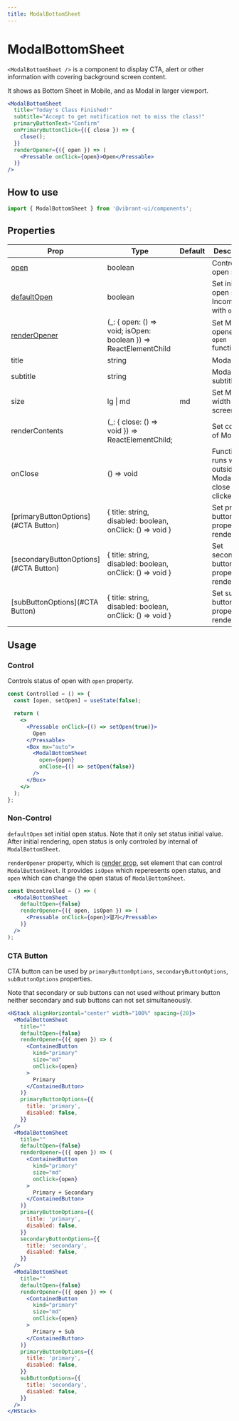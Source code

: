 ```yaml
---
title: ModalBottomSheet
---
```


# ModalBottomSheet

`<ModalBottomSheet />` is a component to display CTA, alert or other information with covering background screen content.

It shows as Bottom Sheet in Mobile, and as Modal in larger viewport.

```jsx live
<ModalBottomSheet
  title="Today's Class Finished!"
  subtitle="Accept to get notification not to miss the class!"
  primaryButtonText="Confirm"
  onPrimaryButtonClick={({ close }) => {
    close();
  }}
  renderOpener={({ open }) => (
    <Pressable onClick={open}>Open</Pressable>
  )}
/>
```

## How to use

```jsx
import { ModalBottomSheet } from '@vibrant-ui/components';
```

## Properties

| Prop                                  | Type                                                              | Default | Description                                                 |
| ------------------------------------- | ----------------------------------------------------------------- | ------- | ----------------------------------------------------------- |
| [open](#Control)                      | boolean                                                           |         | Control open status                                         |
| [defaultOpen](#Non-Control)           | boolean                                                           |         | Set initial open status. Incompatible with `open`           |
| [renderOpener](#Non-Control)          | (\_: \{ open: () => void; isOpen: boolean }) => ReactElementChild |         | Set Modal opener with `open` function                       |
| title                                 | string                                                            |         | Modal's title                                               |
| subtitle                              | string                                                            |         | Modal's subtitle                                            |
| size                                  | lg \| md                                                          | md      | Set Modal width in PC screen                                |
| renderContents                        | (\_: \{ close: () => void }) => ReactElementChild;                |         | Set content of Modal                                        |
| onClose                               | () => void                                                        |         | Function runs when outside of Modal or close button clicked |
| [primaryButtonOptions](#CTA Button)   | \{ title: string, disabled: boolean, onClick: () => void }        |         | Set primary button properties to render                     |
| [secondaryButtonOptions](#CTA Button) | \{ title: string, disabled: boolean, onClick: () => void }        |         | Set secondary button properties to render                   |
| [subButtonOptions](#CTA Button)       | \{ title: string, disabled: boolean, onClick: () => void }        |         | Set sub button properties to render                         |

## Usage

### Control

Controls status of open with `open` property.

```jsx
const Controlled = () => {
  const [open, setOpen] = useState(false);

  return (
    <>
      <Pressable onClick={() => setOpen(true)}>
        Open
      </Pressable>
      <Box mx="auto">
        <ModalBottomSheet
          open={open}
          onClose={() => setOpen(false)}
        />
      </Box>
    </>
  );
};
```

### Non-Control

`defaultOpen` set initial open status.
Note that it only set status initial value. After initial rendering, open status is only controled by internal of `ModalBottomSheet`.

`renderOpener` property, which is [render prop](https://ko.reactjs.org/docs/render-props.html), set element that can control `ModalButtonSheet`.
It provides `isOpen` which reperesents open status, and `open` which can change the open status of `ModalBottomSheet`.

```jsx
const Uncontrolled = () => (
  <ModalBottomSheet
    defaultOpen={false}
    renderOpener={({ open, isOpen }) => (
      <Pressable onClick={open}>열기</Pressable>
    )}
  />
);
```

### CTA Button

CTA button can be used by `primaryButtonOptions`, `secondaryButtonOptions`, `subButtonOptions` properties.

Note that secondary or sub buttons can not used without primary button neither secondary and sub buttons can not set simultaneously.

```jsx live
<HStack alignHorizontal="center" width="100%" spacing={20}>
  <ModalBottomSheet
    title=""
    defaultOpen={false}
    renderOpener={({ open }) => (
      <ContainedButton
        kind="primary"
        size="md"
        onClick={open}
      >
        Primary
      </ContainedButton>
    )}
    primaryButtonOptions={{
      title: 'primary',
      disabled: false,
    }}
  />
  <ModalBottomSheet
    title=""
    defaultOpen={false}
    renderOpener={({ open }) => (
      <ContainedButton
        kind="primary"
        size="md"
        onClick={open}
      >
        Primary + Secondary
      </ContainedButton>
    )}
    primaryButtonOptions={{
      title: 'primary',
      disabled: false,
    }}
    secondaryButtonOptions={{
      title: 'secondary',
      disabled: false,
    }}
  />
  <ModalBottomSheet
    title=""
    defaultOpen={false}
    renderOpener={({ open }) => (
      <ContainedButton
        kind="primary"
        size="md"
        onClick={open}
      >
        Primary + Sub
      </ContainedButton>
    )}
    primaryButtonOptions={{
      title: 'primary',
      disabled: false,
    }}
    subButtonOptions={{
      title: 'secondary',
      disabled: false,
    }}
  />
</HStack>
```
